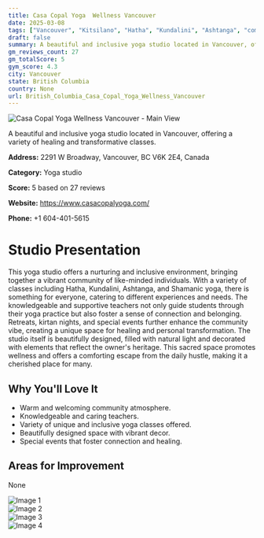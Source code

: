 ```yaml
---
title: Casa Copal Yoga  Wellness Vancouver
date: 2025-03-08
tags: ["Vancouver", "Kitsilano", "Hatha", "Kundalini", "Ashtanga", "community", "inclusive", "Vancouver"]  
draft: false
summary: A beautiful and inclusive yoga studio located in Vancouver, offering a variety of healing and transformative classes.
gm_reviews_count: 27
gm_totalScore: 5
gym_score: 4.3
city: Vancouver
state: British Columbia
country: None
url: British_Columbia_Casa_Copal_Yoga_Wellness_Vancouver
---
```


<div className="aspect-[16/9] relative my-8">
  <img 
    src="https://lh5.googleusercontent.com/p/AF1QipP8fFfpCxDRnwwEirPuGscPL6x-KYWpsFtWmToO=w1920-h1080-k-no"
    alt="Casa Copal Yoga  Wellness Vancouver - Main View"
    className="object-cover absolute inset-0 w-full h-full rounded-lg"
  />
</div>

A beautiful and inclusive yoga studio located in Vancouver, offering a variety of healing and transformative classes.

**Address:** 2291 W Broadway, Vancouver, BC V6K 2E4, Canada

**Category:** Yoga studio

**Score:** 5 based on 27 reviews

**Website:** https://www.casacopalyoga.com/

**Phone:** +1 604-401-5615

# Studio Presentation

This yoga studio offers a nurturing and inclusive environment, bringing together a vibrant community of like-minded individuals. With a variety of classes including Hatha, Kundalini, Ashtanga, and Shamanic yoga, there is something for everyone, catering to different experiences and needs. The knowledgeable and supportive teachers not only guide students through their yoga practice but also foster a sense of connection and belonging. Retreats, kirtan nights, and special events further enhance the community vibe, creating a unique space for healing and personal transformation. The studio itself is beautifully designed, filled with natural light and decorated with elements that reflect the owner's heritage. This sacred space promotes wellness and offers a comforting escape from the daily hustle, making it a cherished place for many.

## Why You'll Love It

- Warm and welcoming community atmosphere.
- Knowledgeable and caring teachers.
- Variety of unique and inclusive yoga classes offered.
- Beautifully designed space with vibrant decor.
- Special events that foster connection and healing.

## Areas for Improvement

None

<div className="grid grid-cols-1 xl:grid-cols-2 gap-4 my-8">
<div className="aspect-[4/3] relative"><img src="https://lh3.googleusercontent.com/p/AF1QipPORRQN9mpklm5XD_wAT6ggFb3PY7RtTWU-bxo8=w1920-h1080-k-no" alt="Image 1" className="object-cover absolute inset-0 w-full h-full rounded-lg" /></div>
<div className="aspect-[4/3] relative"><img src="https://lh5.googleusercontent.com/p/AF1QipPF81XaS5Yc6jD_vTQk81-2Pep5QcWGir9KFYLJ=w1920-h1080-k-no" alt="Image 2" className="object-cover absolute inset-0 w-full h-full rounded-lg" /></div>
<div className="aspect-[4/3] relative"><img src="https://lh5.googleusercontent.com/p/AF1QipNLjAsXNMmkKbvnnzLbbBv7UCOJWPFqyDUNoWDt=w1920-h1080-k-no" alt="Image 3" className="object-cover absolute inset-0 w-full h-full rounded-lg" /></div>
<div className="aspect-[4/3] relative"><img src="https://lh5.googleusercontent.com/p/AF1QipNBs9h67297HWSlFtgvjOYlTm5RFcLEjPraJSyi=w1920-h1080-k-no" alt="Image 4" className="object-cover absolute inset-0 w-full h-full rounded-lg" /></div>
</div>